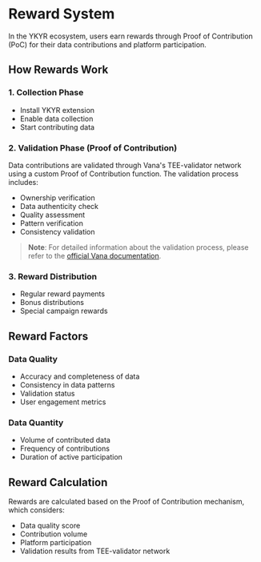 # Reward System

In the YKYR ecosystem, users earn rewards through Proof of Contribution (PoC) for their data contributions and platform participation.

## How Rewards Work

### 1. Collection Phase
- Install YKYR extension
- Enable data collection
- Start contributing data

### 2. Validation Phase (Proof of Contribution)
Data contributions are validated through Vana's TEE-validator network using a custom Proof of Contribution function. The validation process includes:
- Ownership verification
- Data authenticity check
- Quality assessment
- Pattern verification
- Consistency validation

> **Note**: For detailed information about the validation process, please refer to the [official Vana documentation](https://docs.vana.org/docs/data-attestation).

### 3. Reward Distribution
- Regular reward payments
- Bonus distributions
- Special campaign rewards

## Reward Factors

### Data Quality
- Accuracy and completeness of data
- Consistency in data patterns
- Validation status
- User engagement metrics

### Data Quantity
- Volume of contributed data
- Frequency of contributions
- Duration of active participation

## Reward Calculation
Rewards are calculated based on the Proof of Contribution mechanism, which considers:
- Data quality score
- Contribution volume
- Platform participation
- Validation results from TEE-validator network